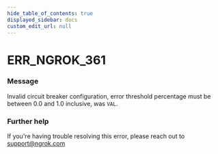 ```yaml
---
hide_table_of_contents: true
displayed_sidebar: docs
custom_edit_url: null
---
```



# ERR_NGROK_361

### Message

Invalid circuit breaker configuration, error threshold percentage must be between 0.0 and 1.0 inclusive, was `VAL`.

### Further help

If you're having trouble resolving this error, please reach out to [support@ngrok.com](mailto:support@ngrok.com?subject=Help%20with%20ERR_NGROK_361)

<ErrorDetails error="err_ngrok_361" />
